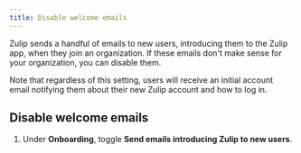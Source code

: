 ```yaml
---
title: Disable welcome emails
---
```



<AdminOnly />

Zulip sends a handful of emails to new users, introducing them to the Zulip
app, when they join an organization. If these emails don't make sense for
your organization, you can disable them.

Note that regardless of this setting, users will receive an initial account
email notifying them about their new Zulip account and how to log in.

## Disable welcome emails

<FlattenedSteps>
  <NavigationSteps target="settings/organization-settings" />

  1. Under **Onboarding**, toggle
     **Send emails introducing Zulip to new users**.
</FlattenedSteps>
